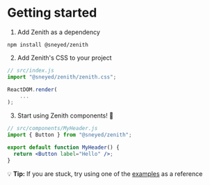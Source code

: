 
<Meta title="Docs/Getting Started" />

# Getting started

1. Add Zenith as a dependency

```
npm install @sneyed/zenith
```

2. Add Zenith's CSS to your project

```jsx
// src/index.js
import "@sneyed/zenith/zenith.css";

ReactDOM.render(
    ...
);
```

3. Start using Zenith components! 🚀

```jsx
// src/components/MyHeader.js
import { Button } from "@sneyed/zenith";

export default function MyHeader() {
  return <Button label="Hello" />;
}
```

💡 **Tip:** If you are stuck, try using one of the [examples](https://github.com/sneyed/zenith/tree/master/examples) as a reference
